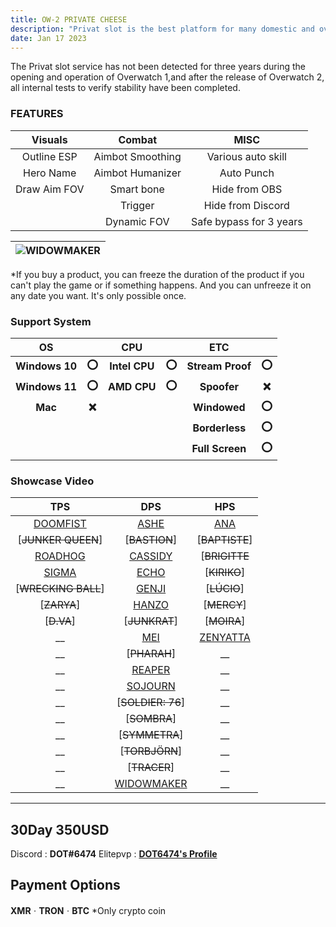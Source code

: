 ```yaml
---
title: OW-2 PRIVATE CHEESE
description: "Privat slot is the best platform for many domestic and overseas rankers, and the most secure of the OW-2 slots."
date: Jan 17 2023
---
```

The Privat slot service has not been detected for three years during the opening and operation of Overwatch 1,and after the release of Overwatch 2, all internal tests to verify stability have been completed.
### FEATURES
| **Visuals** 	| **Combat** 	| **MISC** 	|
|:---:	|:---:	|:---:	|
| Outline ESP 	| Aimbot Smoothing 	| Various auto skill 	|
| Hero Name 	| Aimbot Humanizer 	| Auto Punch 	|
| Draw Aim FOV 	| Smart bone 	| Hide from OBS 	|
|  	| Trigger 	| Hide from Discord 	|
|  	| Dynamic FOV 	| Safe bypass for 3 years 	|

| ![WIDOWMAKER](https://s9.gifyu.com/images/WIDOWMAKER.gif) 	|
|:---:	|

*If you buy a product, you can freeze the duration of the product if you can't play the game or if something happens. And you can unfreeze it on any date you want. It's only possible once.
### Support System
| **OS** 	|  	| **CPU** 	|  	| **ETC** 	|  	|
|:---:	|:---:	|:---:	|:---:	|:---:	|:---:	|
| **Windows 10** 	| **⭕** 	| **Intel CPU** 	| **⭕** 	| **Stream Proof** 	| **⭕** 	|
| **Windows 11** 	| **⭕** 	| **AMD CPU** 	| **⭕** |  	**Spoofer**     | **❌** 	|
| **Mac** 	| **❌** 	|  	|  	| **Windowed** 	| **⭕**	|
|  	|  	|  	|  	| **Borderless** 	| **⭕**	|
|  	|  	|  	|  	| **Full Screen** 	| **⭕**	|
### Showcase Video 
| **TPS** 	| **DPS** 	| **HPS** 	|
|:---:	|:---:	|:---:	|
| [DOOMFIST](https://youtu.be/CPzPb6plbW0) 	| [ASHE](https://youtu.be/OPXEWYaC3xY) 	| [ANA](https://youtu.be/XjRUBfQ_Kdc) 	|
| [~~JUNKER QUEEN~~] 	| [~~BASTION~~] 	| [~~BAPTISTE~~] 	|
| [ROADHOG](https://youtu.be/-djuNiL2ytk) 	| [CASSIDY](https://youtu.be/lyXG_ovAois) 	| [~~BRIGITTE~~ 	|
| [SIGMA](https://youtu.be/PAs-9OKauHU) 	| [ECHO](https://youtu.be/gRBTfIGrTwQ) 	| [~~KIRIKO~~] 	|
| [~~WRECKING BALL~~] 	| [GENJI]() 	| [~~LÚCIO~~] 	|
| [~~ZARYA~~] 	| [HANZO](https://youtu.be/ClG-4afuoP4) 	| [~~MERCY~~] 	|
| [~~D.VA~~] 	| [~~JUNKRAT~~] 	| [~~MOIRA~~] 	|
| __ 	| [MEI](https://youtu.be/3dpTJjbkohE) 	| [ZENYATTA](https://youtu.be/fKux2QgRC_c) 	|
| __ 	| [~~PHARAH~~] 	| __ 	|
| __ 	| [REAPER](https://youtu.be/9n7-uf4nWDk) 	| __ 	|
| __ 	| [SOJOURN](https://youtu.be/g1HpVpK7J28) 	| __ 	|
| __ 	| [~~SOLDIER: 76~~] 	| __ 	|
| __ 	| [~~SOMBRA~~] 	| __ 	|
| __ 	| [~~SYMMETRA~~] 	| __ 	|
| __ 	| [~~TORBJÖRN~~] 	| __ 	|
| __ 	| [~~TRACER~~] 	| __ 	|
| __ 	| [WIDOWMAKER](https://youtu.be/NcNa1AUxhAU) 	| __ 	|
---
## 30Day 350USD 
Discord : **DOT#6474**
Elitepvp : [**DOT6474's Profile**](https://www.elitepvpers.com/forum/members/8505524-dot6474.html)
## Payment Options
**XMR**ㆍ**TRON**ㆍ**BTC** 	*Only crypto coin